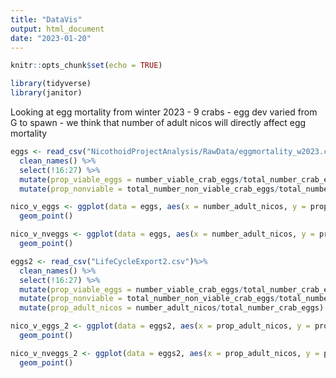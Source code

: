 ```yaml
---
title: "DataVis"
output: html_document
date: "2023-01-20"
---
```


```r
knitr::opts_chunk$set(echo = TRUE)

library(tidyverse)
library(janitor)

```
Looking at egg mortality from winter 2023
- 9 crabs
- egg dev varied from G to spawn
- we think that number of adult nicos will directly affect egg mortality
```r

eggs <- read_csv("NicothoidProjectAnalysis/RawData/eggmortality_w2023.csv") %>% 
  clean_names() %>% 
  select(!16:27) %>% 
  mutate(prop_viable_eggs = number_viable_crab_eggs/total_number_crab_eggs) %>% 
  mutate(prop_nonviable = total_number_non_viable_crab_eggs/total_number_crab_eggs)

nico_v_eggs <- ggplot(data = eggs, aes(x = number_adult_nicos, y = prop_viable_eggs)) +
  geom_point()

nico_v_nveggs <- ggplot(data = eggs, aes(x = number_adult_nicos, y = prop_nonviable)) +
  geom_point()
```


```r
eggs2 <- read_csv("LifeCycleExport2.csv")%>% 
  clean_names() %>% 
  select(!16:27) %>% 
  mutate(prop_viable_eggs = number_viable_crab_eggs/total_number_crab_eggs) %>% 
  mutate(prop_nonviable = total_number_non_viable_crab_eggs/total_number_crab_eggs)%>%
  mutate(prop_adult_nicos = number_adult_nicos/total_number_crab_eggs)

nico_v_eggs_2 <- ggplot(data = eggs2, aes(x = prop_adult_nicos, y = prop_viable_eggs)) +
  geom_point()

nico_v_nveggs_2 <- ggplot(data = eggs2, aes(x = prop_adult_nicos, y = prop_nonviable)) +
  geom_point()
```

